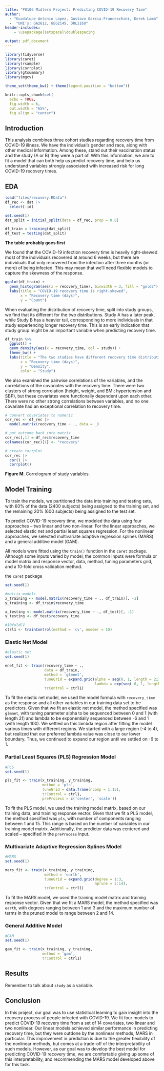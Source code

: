 ```yaml
---
title: "P8106 Midterm Project: Predicting COVID-19 Recovery Time"
author: 
  - "Guadalupe Antonio Lopez, Gustavo Garcia-Franceschini, Derek Lamb"
  -  "UNI's: GA2612, GEG2145, DRL2168"
header-includes:
    - \usepackage{setspace}\doublespacing

output: pdf_document
---
```


```r
library(tidyverse)
library(caret)
library(rsample)
library(corrplot)
library(gtsummary)
library(mgcv)

theme_set(theme_bw() + theme(legend.position = "bottom"))

knitr::opts_chunk$set(
  echo = TRUE, 
  fig.width = 6,
  out.width = "65%",
  fig.align = "center")
```

## Introduction

This analysis combines three cohort studies regarding recovery time from COVID-19 illness. We have the individual's gender and race, along with other medical information. Among these, stand out their vaccination status and the study (A or B) they were a part of. With this information, we aim to fit a model that can both help us predict recovery time, and help us understand variables strongly associated with increased risk for long COVID-19 recovery times.

## EDA
```r
load("files/recovery.RData")
df_rec <- dat |> 
  select(-id)

set.seed(1)
dat_split = initial_split(data = df_rec, prop = 0.8)

df_train = training(dat_split)
df_test = testing(dat_split)
```


**The table probably goes first**

We found that the COVID-19 infection recovery time is heavily right-skewed: most of the individuals recovered at around 6 weeks, but there are individuals that only recovered from the infection after three months (or more) of being infected. This may mean that we'll need flexible models to capture the skewness of the response.

```r
ggplot(df_train) +
  geom_histogram(aes(x = recovery_time), binwidth = 3, fill = "gold2") +
  labs(title = "COVID-19 recovery time is right-skewed",
       x = "Recovery time (days)",
       y = "Count")
```

When evaluating the distribution of recovery time, split into study groups, we find that its different for the two distributions. Study A has a later peak, while Study B has a heavier tail, corresponding to more individuals in that study experiencing longer recovery time. This is an early indication that study group might be an important variable when predicting recovery time. 

```r
df_train %>%
  ggplot() +
  geom_density(aes(x = recovery_time, col = study)) +
  theme_bw() + 
  labs(title = "The two studies have different recovery time distributions",
       x = "Recovery time (days)",
       y = "Density",
       color = "Study")
```

We also examined the pairwise correlations of the variables, and the correlations of the covariates with the recovery time. There were two clusters of strong correlation (height, weight, and BMI; hypertension and SBP), but these covariates were functionally dependent upon each other. There were no other strong correlations between variables, and no one covariate had an exceptional correlation to recovery time.

```r
# convert covariates to numeric
cor_rec <- df_rec |> 
  model.matrix(recovery_time ~ ., data = _) 

# put outcome back into matrix
cor_rec[,1] = df_rec$recovery_time
colnames(cor_rec)[1] <- "recovery"

# create corrplot
cor_rec |> 
  cor() |> 
  corrplot()
```
**Figure M.** Correlogram of study variables.


## Model Training
To train the models, we partitioned the data into training and testing sets, with 80% of the data (2400 subjects) being assigned to the training set, and the remaining 20% (600 subjects) being assigned to the test set.

To predict COVID-19 recovery time, we modeled the data using four approaches -- two linear and two non-linear. For the linear approaches, we selected elastic net and partial least squares regression. For the nonlinear approaches, we selected multivariate adaptive regression splines (MARS) and a general additive model (GAM). 

All models were fitted using the `train()` function in the `caret` package. Although some inputs varied by model, the common inputs were formula or model matrix and response vector, data, method, tuning parameters grid, and a 10-fold cross validation method. 

the `caret` package


```r
set.seed(1)

#matrix models
x_training <- model.matrix(recovery_time ~ ., df_train)[, -1]
y_training <- df_train$recovery_time

x_testing <- model.matrix(recovery_time ~ ., df_test)[, -1]
y_testing <- df_test$recovery_time

#10foldCV
ctrl1 <- trainControl(method = 'cv', number = 10)
```

### Elastic Net Model

```r
#elastic net
set.seed(1)

enet_fit <- train(recovery_time ~ .,
                  data = df_train,
                  method = 'glmnet',
                  tuneGrid = expand.grid(alpha = seq(0, 1, length = 21),
                                         lambda = exp(seq(-6, 1, length = 100))),
                  trControl = ctrl1)
```

To fit the elastic net model, we used the model formula with `recovery_time` as the response and all other variables in our training data set to be predictors. Given that we fit an elastic net model, the method specified was `glmnet`, with tuning parameter alpha to be sequenced between 0 and 1 (with length 21) and lambda to be exponentially sequenced between -6 and 1 (with length 100). We settled on this lambda region after fitting the model various times with different regions. We started with a large region (-4 to 4), but realized that our preferred lambda value was close to our lower boundary. Thus, we continued to expand our region until we settled on -6 to 1.




### Partial Least Squares (PLS) Regression Model

```r
#PLS
set.seed(1)

pls_fit <- train(x_training, y_training,
                 method = 'pls',
                 tuneGrid = data.frame(ncomp = 1:15),
                 trControl = ctrl1,
                 preProcess = c('center', 'scale'))
```

To fit the PLS model, we used the training model matrix, based on our training data, and training response vector. Given that we fit a PLS model, the method specified was `pls`, with number of components ranging between 1 and 15. This range is based on the number of variables in our training model matrix. Additionally, the predictor data was centered and scaled -- specified in the `preProcess` input.




### Multivariate Adaptive Regression Splines Model

```r
#MARS
set.seed(1)

mars_fit <- train(x_training, y_training,
                  method = 'earth',
                  tuneGrid = expand.grid(degree = 1:3,
                                         nprune = 2:14),
                  trControl = ctrl1)
```

To fit the MARS model, we used the training model matrix and training response vector. Given that we fit a MARS model, the method specified was `earth`, with degrees ranging between 1 and 3 and the maximum number of terms in the pruned model to range between 2 and 14.






### General Additive Model

```r
#GAM
set.seed(1)

gam_fit <- train(x_training, y_training,
                 method = 'gam',
                 trControl = ctrl1)
```








## Results 

Remember to talk about `study` as a variable.

## Conclusion

In this project, our goal was to use statistical learning to gain insight into the recovery process of people infected with COVID-19. We fit four models to predict COVID-19 recovery time from a set of 14 covariates, two linear and two nonlinear. Our linear models achieved similar performance in predicting recovery time, but they were outdone by the nonlinear methods, MARS in particular. This improvement in prediction is due to the greater flexibility of the nonlinear methods, but comes at a trade-off of the interpretability of such models. However, as our goal was to develop the best model for predicting COVID-19 recovery time, we are comfortable giving up some of this interpretability, and recommending the MARS model developed above for this task.

